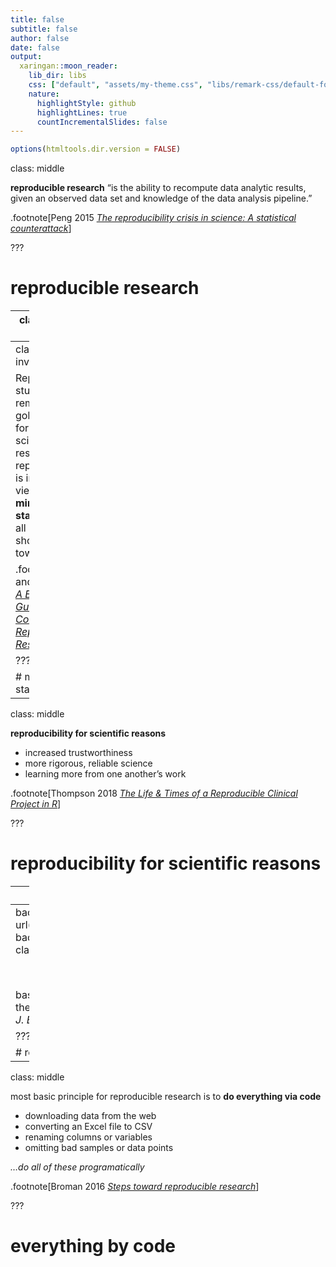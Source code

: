 ```yaml
---
title: false
subtitle: false
author: false
date: false
output:
  xaringan::moon_reader:
    lib_dir: libs
    css: ["default", "assets/my-theme.css", "libs/remark-css/default-fonts.css"]
    nature:
      highlightStyle: github
      highlightLines: true
      countIncrementalSlides: false
---
```


```r
options(htmltools.dir.version = FALSE)
```


class: middle

**reproducible research** "is the ability to recompute data analytic results, given an observed data set and knowledge of the data analysis pipeline."

.footnote[Peng 2015 [*The reproducibility crisis in science: A statistical counterattack*](https://doi.org/10.1111/j.1740-9713.2015.00827.x)]

???

# reproducible research


---
class: center, middle

<img src="assets/figures/peng_2011.png" width="100%"></img>

.left-footnote[Peng 2011 [*Reproducible Research in Computational Science*](10.1126/science.1213847)]

???

# reproducibility spectrum

- including the code is important because it documents the decision-making process Powers and Hampton 2019


---
class: middle, inverse

Replicating studies remains the gold standard for rigorous scientific research, but reproducibility is increasingly viewed as a **minimum standard** that all scientists should strive toward.

.footnote[Alson and Rick 2021 [*A Beginner's Guide to Conducting Reproducible Research*](https://doi.org/10.1002/bes2.1801)]


???

# minimum standard

---
class: middle

**reproducibility for scientific reasons**

* increased trustworthiness
* more rigorous, reliable science
* learning more from one another's work

  
.footnote[Thompson 2018 [*The Life & Times of a Reproducible Clinical Project in R*](bit.ly/jlt-rmed2018)]

???

# reproducibility for scientific reasons

---
class: middle

**reproducibility for personal reasons**

- helps researchers remember how and why they did *x*
- enables researches to quickly and simply modify figures, tables, etc.
- enables quick reconfiguration of previously conducted research tasks

  
.footnote[Alson and Rick 2021 [*A Beginner's Guide to Conducting Reproducible Research*](https://doi.org/10.1002/bes2.1801)]

???

# reproducibility for personal reasons

---
background-image: url(https://media.giphy.com/media/MEtSuIu6qu0HC/giphy.gif)
background-position: 50% 50%
background-size: 50%
class: inverse

<br>
<br>

basically, if the thought of redoing your analyses is terrifying then you are doing it wrong  
<br>
*J. Bryan*

???

# redoing analyses

---
class: middle

most basic principle for reproducible research is to **do everything via code**

* downloading data from the web 
* converting an Excel file to CSV
* renaming columns or variables 
* omitting bad samples or data points

*...do all of these programatically*

.footnote[Broman 2016 [*Steps toward reproducible research*](bit.ly/jsm2016)]

???

# everything by code
